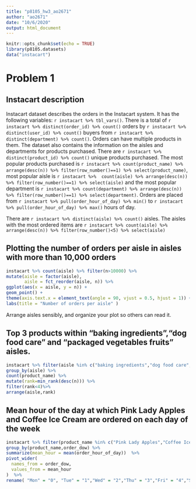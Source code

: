 ```yaml
---
title: "p8105_hw3_ao2671"
author: "ao2671"
date: "10/6/2020"
output: html_document
---
```


```r
knitr::opts_chunk$set(echo = TRUE)
library(p8105.datasets)
data("instacart")
```
# Problem 1

## Instacart description

Instacart dataset describes the orders in the Instacart system. It has the following variables: `r instacart %>% tbl_vars()`.
There is a total of `r instacart %>% distinct(order_id) %>% count()` orders by `r instacart %>% distinct(user_id) %>% count()` buyers from `r instacart %>% distinct(department) %>% count()`.
Orders can have multiple products in them. The dataset also contains the information on the aisles and departments for products purchased.
There are `r instacart %>% distinct(product_id) %>% count()` unique products purchased. The most popular products purchased 
is `r instacart %>% count(product_name) %>% arrange(desc(n)) %>% filter(row_number()==1) %>% select(product_name) `,
most popular aisle is `r instacart %>%  count(aisle) %>% arrange(desc(n)) %>% filter(row_number()==1) %>% select(aisle)`
and the most popular department is
`r instacart %>% count(department) %>% arrange(desc(n)) %>% filter(row_number()==1) %>% select(department)`. 
Orders are placed from `r instacart %>% pull(order_hour_of_day) %>% min()` 
to `r instacart %>% pull(order_hour_of_day) %>% max()` hours of day.

There are `r instacart %>% distinct(aisle) %>% count()` aisles. The aisles with the most ordered items are `r instacart %>% count(aisle) %>% arrange(desc(n)) %>% filter(row_number()<5) %>% select(aisle)`

## Plotting the number of orders per aisle in aisles with more than 10,000 orders

```r
instacart %>% count(aisle) %>% filter(n>10000) %>%
mutate(aisle = factor(aisle),
       aisle = fct_reorder(aisle, n)) %>%
ggplot(aes(x = aisle, y = n)) +
geom_point() +
theme(axis.text.x = element_text(angle = 90, vjust = 0.5, hjust = 1)) +
labs(title = "Number of orders per aisle" )

```


Arrange aisles sensibly, and organize your plot so others can read it.


## Top 3 products within "baking ingredients","dog food care" and "packaged vegetables fruits" aisles.

```r
instacart %>% filter(aisle %in% c("baking ingredients","dog food care","packaged vegetables fruits")) %>%
group_by(aisle) %>%
count(product_name) %>%
mutate(rank=min_rank(desc(n))) %>%
filter(rank<4)%>%
arrange(aisle,rank)  
```

## Mean hour of the day at which Pink Lady Apples and Coffee Ice Cream are ordered on each day of the week
```r
instacart %>% filter(product_name %in% c("Pink Lady Apples","Coffee Ice Cream")) %>%
group_by(product_name,order_dow) %>%
summarize(mean_hour = mean(order_hour_of_day))  %>%
pivot_wider(
  names_from = order_dow,
  values_from = mean_hour
)  %>%
rename( "Mon" = "0", "Tue" = "1","Wed" = "2","Thu" = "3","Fri" = "4","Sat" = "5","Sun" = "6")
```


